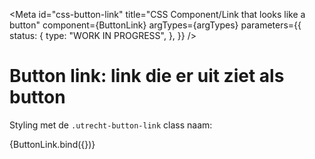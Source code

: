 <!-- @license CC0-1.0 -->


<Meta
  id="css-button-link"
  title="CSS Component/Link that looks like a button"
  component={ButtonLink}
  argTypes={argTypes}
  parameters={{
    status: {
      type: "WORK IN PROGRESS",
    },
  }}
/>

# Button link: link die er uit ziet als button

Styling met de `.utrecht-button-link` class naam:

<Canvas>
  <Story name="Default" args={defaultArgs}>
    {ButtonLink.bind({})}
  </Story>
</Canvas>

<ArgsTable story="Default" />
